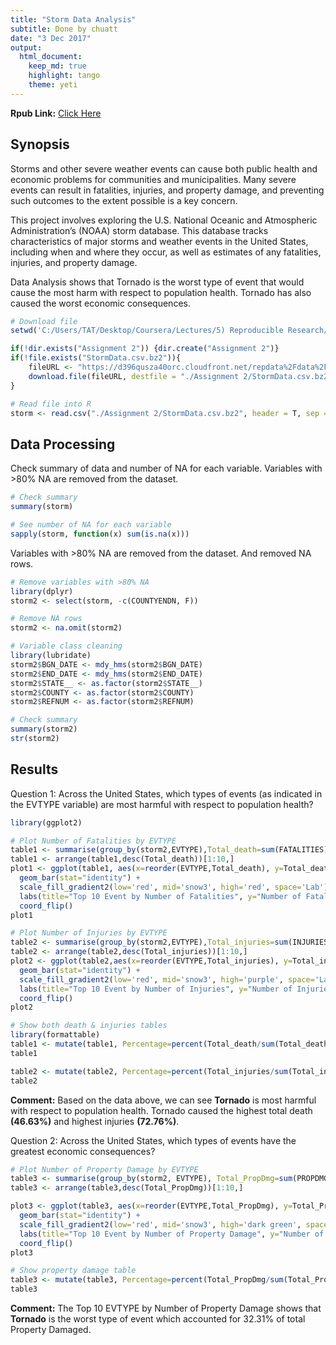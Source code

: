 ---
title: "Storm Data Analysis"
subtitle: Done by chuatt
date: "3 Dec 2017"
output: 
  html_document:
    keep_md: true
    highlight: tango
    theme: yeti
---

**Rpub Link:** [Click Here](http://rpubs.com/chuatt/337663)

## Synopsis

Storms and other severe weather events can cause both public health and economic problems for communities and municipalities. Many severe events can result in fatalities, injuries, and property damage, and preventing such outcomes to the extent possible is a key concern.

This project involves exploring the U.S. National Oceanic and Atmospheric Administration's (NOAA) storm database. This database tracks characteristics of major storms and weather events in the United States, including when and where they occur, as well as estimates of any fatalities, injuries, and property damage.

Data Analysis shows that Tornado is the worst type of event that would cause the most harm with respect to population health. Tornado has also caused the worst economic consequences. 

```{r Data Transformaion ,echo=TRUE}

# Download file
setwd('C:/Users/TAT/Desktop/Coursera/Lectures/5) Reproducible Research/')

if(!dir.exists("Assignment 2")) {dir.create("Assignment 2")}
if(!file.exists("StormData.csv.bz2")){
    fileURL <- "https://d396qusza40orc.cloudfront.net/repdata%2Fdata%2FStormData.csv.bz2"
    download.file(fileURL, destfile = "./Assignment 2/StormData.csv.bz2", method = "auto")
}

# Read file into R
storm <- read.csv("./Assignment 2/StormData.csv.bz2", header = T, sep = ",")

```

## Data Processing

Check summary of data and number of NA for each variable. Variables with >80% NA are removed from the dataset.
```{r PreProcessing ,echo=TRUE}
# Check summary
summary(storm)

# See number of NA for each variable
sapply(storm, function(x) sum(is.na(x)))


```

Variables with >80% NA are removed from the dataset. And removed NA rows.
```{r DataProcessing ,echo=TRUE}

# Remove variables with >80% NA
library(dplyr)
storm2 <- select(storm, -c(COUNTYENDN, F))

# Remove NA rows
storm2 <- na.omit(storm2)

# Variable class cleaning
library(lubridate)
storm2$BGN_DATE <- mdy_hms(storm2$BGN_DATE)
storm2$END_DATE <- mdy_hms(storm2$END_DATE)
storm2$STATE__ <- as.factor(storm2$STATE__)
storm2$COUNTY <- as.factor(storm2$COUNTY)
storm2$REFNUM <- as.factor(storm2$REFNUM)

# Check summary
summary(storm2)
str(storm2)


```


## Results

Question 1: Across the United States, which types of events (as indicated in the EVTYPE variable) are most harmful with respect to population health?

```{r Qns1 ,echo=TRUE}

library(ggplot2)

# Plot Number of Fatalities by EVTYPE
table1 <- summarise(group_by(storm2,EVTYPE),Total_death=sum(FATALITIES))
table1 <- arrange(table1,desc(Total_death))[1:10,]
plot1 <- ggplot(table1, aes(x=reorder(EVTYPE,Total_death), y=Total_death, fill=Total_death)) + 
  geom_bar(stat="identity") + 
  scale_fill_gradient2(low='red', mid='snow3', high='red', space='Lab') +
  labs(title="Top 10 Event by Number of Fatalities", y="Number of Fatalities", x="Event") +
  coord_flip()
plot1

# Plot Number of Injuries by EVTYPE
table2 <- summarise(group_by(storm2,EVTYPE),Total_injuries=sum(INJURIES))
table2 <- arrange(table2,desc(Total_injuries))[1:10,]
plot2 <- ggplot(table2,aes(x=reorder(EVTYPE,Total_injuries), y=Total_injuries, fill=Total_injuries)) + 
  geom_bar(stat="identity") +  
  scale_fill_gradient2(low='red', mid='snow3', high='purple', space='Lab') +
  labs(title="Top 10 Event by Number of Injuries", y="Number of Injuries", x="Event") +
  coord_flip()
plot2

# Show both death & injuries tables
library(formattable)
table1 <- mutate(table1, Percentage=percent(Total_death/sum(Total_death)))
table1

table2 <- mutate(table2, Percentage=percent(Total_injuries/sum(Total_injuries)))
table2

```

**Comment:** Based on the data above, we can see **Tornado** is most harmful with respect to population health. Tornado caused the highest total death **(46.63%)** and highest injuries **(72.76%)**.



Question 2: Across the United States, which types of events have the greatest economic consequences?

```{r Qns2 ,echo=TRUE}
# Plot Number of Property Damage by EVTYPE
table3 <- summarise(group_by(storm2, EVTYPE), Total_PropDmg=sum(PROPDMG))
table3 <- arrange(table3,desc(Total_PropDmg))[1:10,]

plot3 <- ggplot(table3, aes(x=reorder(EVTYPE,Total_PropDmg), y=Total_PropDmg, fill=Total_PropDmg)) + 
  geom_bar(stat="identity") + 
  scale_fill_gradient2(low='red', mid='snow3', high='dark green', space='Lab') + 
  labs(title="Top 10 Event by Number of Property Damage", y="Number of Property Damage", x="Event") +
  coord_flip()
plot3

# Show property damage table
table3 <- mutate(table3, Percentage=percent(Total_PropDmg/sum(Total_PropDmg)))
table3

```


**Comment:** The Top 10 EVTYPE by Number of Property Damage shows that **Tornado** is the worst type of event which accounted for 32.31% of total Property Damaged.


